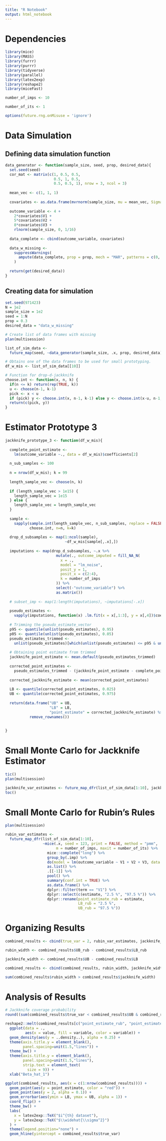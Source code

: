 ```yaml
---
title: "R Notebook"
output: html_notebook
---
```


# Dependencies

```r
library(mice)
library(MASS)
library(furrr)
library(purrr)
library(tidyverse)
library(parallel)
library(latex2exp)
library(reshape2)
library(miceFast)

number_of_imps <- 10

number_of_its <- 1

options(future.rng.onMisuse = 'ignore')
```

# Data Simulation

## Defining data simulation function

```r
data_generator <- function(sample_size, seed, prop, desired_data){
  set.seed(seed)
  cor_mat <- matrix(c(1, 0.5, 0.5, 
                      0.5, 1, 0.5, 
                      0.5, 0.5, 1), nrow = 3, ncol = 3)
  
  mean_vec <- c(1, 1, 1)
  
  covariates <- as.data.frame(mvrnorm(sample_size, mu = mean_vec, Sigma = cor_mat))
  
  outcome_variable <- 4 + 
    2*covariates$V1 + 
    5*covariates$V2 +  
    8*covariates$V3 +
    rlnorm(sample_size, 0, 1/16)
  
  data_complete <- cbind(outcome_variable, covariates)
  
  data_w_missing <- 
    suppressWarnings(
      ampute(data_complete, prop = prop, mech = "MAR", patterns = c(0, 1, 1, 1))$amp
    )
  
  return(get(desired_data))
}
```

## Creating data for simulation

```r
set.seed(971423)
N = 1e2
sample_size = 1e2
seed = 1:N
prop = 0.3
desired_data = "data_w_missing"

# Create list of data frames with missing 
plan(multisession)

list_of_sim_data <- 
  future_map(seed, ~data_generator(sample_size, .x, prop, desired_data))

# Obtains one of the data frames to be used for small prototyping. 
df_w_mis <- list_of_sim_data[[10]]

# Function for drop-d-jackknife
choose.int <- function(x, n, k) {
  if(n <= k) return(rep(TRUE, k))
  u <- choose(n-1, k-1)
  pick <- x < u
  if (pick) y <- choose.int(x, n-1, k-1) else y <- choose.int(x-u, n-1, k)
  return(c(pick, y))
}
```

# Estimator Prototype 3
```r
jackknife_prototype_3 <- function(df_w_mis){
  
  complete_point_estimate <- 
    lm(outcome_variable ~., data = df_w_mis)$coefficients[2]
  
  n_sub_samples <- 100
  
  n = nrow(df_w_mis); k = 99
  
  length_sample_vec <- choose(n, k)
  
  if (length_sample_vec > 1e15) {
    length_sample_vec = 1e15
  } else {
    length_sample_vec = length_sample_vec
  }
  
  sample <- 
    sapply(sample.int(length_sample_vec, n_sub_samples, replace = FALSE)-1,
           choose.int, n=n, k=k)
  
  drop_d_subsamples <- map(1:ncol(sample),
                           ~df_w_mis[sample[,.x],])
  
  imputations <- map(drop_d_subsamples, ~.x %>%
                       mutate(., outcome_imputed = fill_NA_N(
                         x = .,
                         model = "lm_noise", 
                         posit_y = 1, 
                         posit_x = c(2:4), 
                         k = number_of_imps
                       )) %>%
                       select(-"outcome_variable") %>%
                       as.matrix())
  
  # subset_imp <- map(1:length(imputations), ~imputations[-.x])
  
  pseudo_estimates <- 
    vapply(imputations, function(x) .lm.fit(x = x[,1:3], y = x[,4])$coefficients[1], numeric(1))
  
  # Trimming the pseudo_estimate_vector 
  p95 <- quantile(unlist(pseudo_estimates), 0.95)
  p05 <- quantile(unlist(pseudo_estimates), 0.05)
  pseudo_estimates_trimmed <- 
    unlist(pseudo_estimates)[which(unlist(pseudo_estimates) <= p95 & unlist(pseudo_estimates) >= p05)]
  
  # Obtaining point estimate from trimmed 
  jackknife_point_estimate <- mean.default(pseudo_estimates_trimmed)
  
  corrected_point_estimates <- 
    pseudo_estimates_trimmed - (jackknife_point_estimate - complete_point_estimate)
  
  corrected_jackknife_estimate <- mean(corrected_point_estimates)
  
  LB <- quantile(corrected_point_estimates, 0.025)
  UB <- quantile(corrected_point_estimates, 0.975)
  
  return(data.frame("UB" = UB, 
                    "LB" = LB, 
                    "point_estimate" = corrected_jackknife_estimate) %>%
           remove_rownames())
  
  
}
```

# Small Monte Carlo for Jackknife Estimator

```r
tic()
plan(multisession)

jackknife_var_estimates <- future_map_dfr(list_of_sim_data[1:10], jackknife_prototype_3)
toc()
```

# Small Monte Carlo for Rubin's Rules

```r
plan(multisession)

rubin_var_estimates <- 
  future_map_dfr(list_of_sim_data[1:10], 
                 ~mice(.x, seed = 123, print = FALSE, method = "pmm",
                       m = number_of_imps, maxit = number_of_its) %>%
                   mice::complete("long") %>%
                   group_by(.imp) %>%
                   do(model = lm(outcome_variable ~ V1 + V2 + V3, data = .)) %>%
                   as.list() %>%
                   .[[-1]] %>%
                   pool() %>%
                   summary(conf.int = TRUE) %>%
                   as.data.frame() %>%
                   dplyr::filter(term == "V1") %>%
                   dplyr::select(c(estimate, "2.5 %", "97.5 %")) %>%
                   dplyr::rename(point_estimate_rub = estimate, 
                                 LB_rub = "2.5 %", 
                                 UB_rub = "97.5 %"))
```

# Organizing Results

```r
combined_results <- cbind(true_var = 2, rubin_var_estimates, jackknife_var_estimates) 

rubin_width <- combined_results$UB_rub - combined_results$LB_rub

jackknife_width <- combined_results$UB - combined_results$LB

combined_results <- cbind(combined_results, rubin_width, jackknife_width)

sum(combined_results$rubin_width > combined_results$jackknife_width)
```

# Analysis of Results

```r
# Jackknife coverage probability
round((sum(combined_results$true_var < combined_results$UB & combined_results$true_var > combined_results$LB) / nrow(combined_results))*100,2)

reshape2::melt(combined_results[c("point_estimate_rub", "point_estimate")]) %>%
  ggplot(data = .,
         aes(x = value, fill = variable, color = variable)) + 
  geom_density(aes(y = ..density..), alpha = 0.25) + 
  theme(axis.title.y = element_blank(), 
        panel.spacing=unit(1.5,"lines")) + 
  theme_bw() + 
  theme(axis.title.y = element_blank(), 
        panel.spacing=unit(1.5,"lines"), 
        strip.text = element_text(
          size = 9)) + 
  xlab("Beta_hat_1")

ggplot(combined_results, aes(x = c(1:nrow(combined_results)))) + 
  geom_point(aes(y = point_estimate, color = "red")) +
  geom_point(aes(y = 2, alpha = 0.1)) + 
  geom_errorbar(aes(ymin = LB, ymax = UB, alpha = 1)) + 
  coord_flip() + 
  theme_bw() + 
  labs(
    x = latex2exp::TeX("$i^{th} dataset"), 
    y = latex2exp::TeX("$\\widehat{\\sigma^2}")
  ) + 
  theme(legend.position="none") + 
  geom_hline(yintercept = combined_results$true_var)
```













